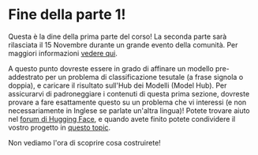 # Fine della parte 1!

<CourseFloatingBanner
    chapter={4}
    classNames="absolute z-10 right-0 top-0"
/>

Questa è la dine della prima parte del corso! La seconda parte sarà rilasciata il 15 Novembre durante un grande evento della comunità. Per maggiori informazioni [vedere qui](https://huggingface.co/blog/course-launch-event).

A questo punto dovreste essere in grado di affinare un modello pre-addestrato per un problema di classificazione tesutale (a frase signola o doppia), e caricare il risultato sull'Hub dei Modelli (Model Hub). Per assicurarvi di padroneggiare i contenuti di questa prima sezione, dovreste provare a fare esattamente questo su un problema che vi interessi (e non necessariamente in Inglese se parlate un'altra lingua)! Potete trovare aiuto nel [forum di Hugging Face](https://discuss.huggingface.co/), e quando avete finito potete condividere il vostro progetto in [questo topic](https://discuss.huggingface.co/t/share-your-projects/6803).

Non vediamo l'ora di scoprire cosa costruirete!
